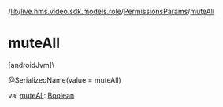 /[lib](/api-reference/android/v2/home/content)/[live.hms.video.sdk.models.role](../index)/[PermissionsParams](index)/[muteAll](mute-all)

# muteAll

[androidJvm]\

@SerializedName(value = muteAll)

val [muteAll](mute-all): [Boolean](https://kotlinlang.org/api/latest/jvm/stdlib/kotlin/-boolean/index.html)
